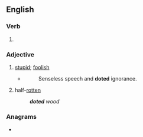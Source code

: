 ==English==

===Verb===
{{head|en|verb form}}

# {{en-past of|dote}}

===Adjective===
{{en-adj}}

# {{lb|en|obsolete}} [[stupid]]; [[foolish]]
#* {{rfdatek|en|Edmund Spenser}}
#*: Senseless speech and '''doted''' ignorance.
# {{lb|en|US|obsolete}} half-[[rotten]]
#: '''''doted''' wood''

{{Webster 1913}}

===Anagrams===
* {{anagrams|en|a=ddeot|todde}}